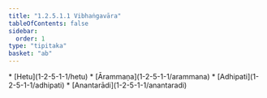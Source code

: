 ```yaml
---
title: "1.2.5.1.1 Vibhaṅgavāra"
tableOfContents: false
sidebar:
  order: 1
type: "tipitaka"
basket: "ab"
---
```



<DynamicBreadcrumb />



<TableOfContents>
* [Hetu](1-2-5-1-1/hetu)
* [Ārammaṇa](1-2-5-1-1/arammana)
* [Adhipati](1-2-5-1-1/adhipati)
* [Anantarādi](1-2-5-1-1/anantaradi)
</TableOfContents>